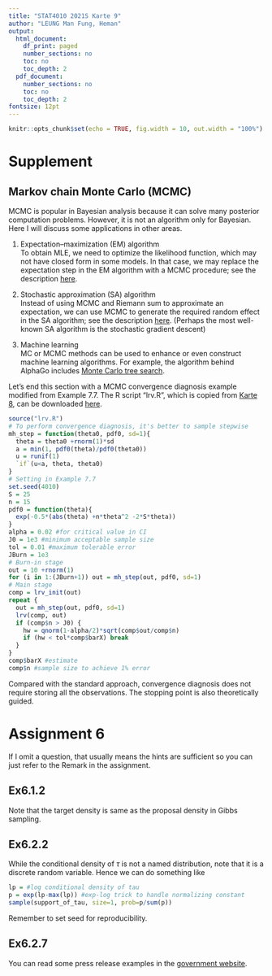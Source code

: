 ```yaml
---
title: "STAT4010 2021S Karte 9"
author: "LEUNG Man Fung, Heman"
output:
  html_document:
    df_print: paged
    number_sections: no
    toc: no
    toc_depth: 2
  pdf_document:
    number_sections: no
    toc: no
    toc_depth: 2
fontsize: 12pt
---
```


```r
knitr::opts_chunk$set(echo = TRUE, fig.width = 10, out.width = "100%")
```

# Supplement
## Markov chain Monte Carlo (MCMC)
MCMC is popular in Bayesian analysis because it can solve many posterior computation problems. However, it is not an algorithm only for Bayesian. Here I will discuss some applications in other areas.

1. Expectation–maximization (EM) algorithm  
To obtain MLE, we need to optimize the likelihood function, which may not have closed form in some models. In that case, we may replace the expectation step in the EM algorithm with a MCMC procedure; see the description [here](https://en.wikipedia.org/wiki/Expectation%E2%80%93maximization_algorithm#Description).

2. Stochastic approximation (SA) algorithm  
Instead of using MCMC and Riemann sum to approximate an expectation, we can use MCMC to generate the required random effect in the SA algorithm; see the description [here](https://en.wikipedia.org/wiki/Stochastic_approximation#Application_in_stochastic_optimization). (Perhaps the most well-known SA algorithm is the stochastic gradient descent)

3. Machine learning  
MC or MCMC methods can be used to enhance or even construct machine learning algorithms. For example, the algorithm behind AlphaGo includes [Monte Carlo tree search](https://en.wikipedia.org/wiki/Monte_Carlo_tree_search).

Let's end this section with a MCMC convergence diagnosis example modified from Example 7.7. The R script "lrv.R", which is copied from [Karte 8](https://hemanlmf.github.io/teaching/stat4010/2021S/Karte-8.html), can be downloaded [here](https://hemanlmf.github.io/teaching/stat4010/2021S/lrv.R).
```r
source("lrv.R")
# To perform convergence diagnosis, it's better to sample stepwise
mh_step = function(theta0, pdf0, sd=1){
  theta = theta0 +rnorm(1)*sd
  a = min(1, pdf0(theta)/pdf0(theta0))
  u = runif(1)
  `if`(u<a, theta, theta0)
}
# Setting in Example 7.7
set.seed(4010)
S = 25
n = 15
pdf0 = function(theta){ 
  exp(-0.5*(abs(theta) +n*theta^2 -2*S*theta))
}
alpha = 0.02 #for critical value in CI
J0 = 1e3 #minimum acceptable sample size
tol = 0.01 #maximum tolerable error
JBurn = 1e3
# Burn-in stage
out = 10 +rnorm(1)
for (i in 1:(JBurn+1)) out = mh_step(out, pdf0, sd=1)
# Main stage
comp = lrv_init(out)
repeat {
  out = mh_step(out, pdf0, sd=1)
  lrv(comp, out)
  if (comp$n > J0) {
    hw = qnorm(1-alpha/2)*sqrt(comp$out/comp$n)
    if (hw < tol*comp$barX) break
  }
}
comp$barX #estimate
comp$n #sample size to achieve 1% error
```
Compared with the standard approach, convergence diagnosis does not require storing all the observations. The stopping point is also theoretically guided.

# Assignment 6
If I omit a question, that usually means the hints are sufficient so you can just refer to the Remark in the assignment.

## Ex6.1.2
Note that the target density is same as the proposal density in Gibbs sampling.

## Ex6.2.2
While the conditional density of $\tau$ is not a named distribution, note that it is a discrete random variable. Hence we can do something like
```r
lp = #log conditional density of tau
p = exp(lp-max(lp)) #exp-log trick to handle normalizing constant
sample(support_of_tau, size=1, prob=p/sum(p))
```
Remember to set seed for reproducibility.

## Ex6.2.7
You can read some press release examples in the [government website](https://www.info.gov.hk/gia/ISD_public_Calendar_en.html).